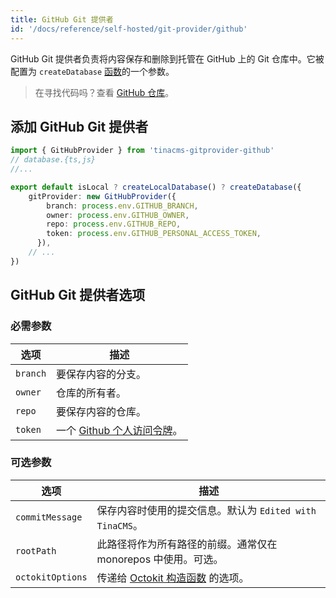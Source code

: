 ```yaml
---
title: GitHub Git 提供者
id: '/docs/reference/self-hosted/git-provider/github'
---
```


GitHub Git 提供者负责将内容保存和删除到托管在 GitHub 上的 Git 仓库中。它被配置为 `createDatabase` [函数](/docs/reference/self-hosted/database-adapter/overview/#createdatabase-function)的一个参数。

> 在寻找代码吗？查看 [GitHub 仓库](https://github.com/tinacms/tinacms/tree/main/packages/tinacms-gitprovider-github)。

## 添加 GitHub Git 提供者

```ts
import { GitHubProvider } from 'tinacms-gitprovider-github'
// database.{ts,js}
//...

export default isLocal ? createLocalDatabase() ? createDatabase({
    gitProvider: new GitHubProvider({
        branch: process.env.GITHUB_BRANCH,
        owner: process.env.GITHUB_OWNER,
        repo: process.env.GITHUB_REPO,
        token: process.env.GITHUB_PERSONAL_ACCESS_TOKEN,
      }),
    // ...
})
```

## GitHub Git 提供者选项

### 必需参数

| 选项     | 描述                                                                                       |
| -------- | ----------------------------------------------------------------------------------------- |
| `branch` | 要保存内容的分支。                                                                        |
| `owner`  | 仓库的所有者。                                                                            |
| `repo`   | 要保存内容的仓库。                                                                        |
| `token`  | 一个 [Github 个人访问令牌](https://github.com/settings/personal-access-tokens/new)。      |

### 可选参数

| 选项             | 描述                                                                                                                |
| ---------------- | ------------------------------------------------------------------------------------------------------------------ |
| `commitMessage`  | 保存内容时使用的提交信息。默认为 `Edited with TinaCMS`。                                                           |
| `rootPath`       | 此路径将作为所有路径的前缀。通常仅在 monorepos 中使用。可选。                                                      |
| `octokitOptions` | 传递给 [Octokit 构造函数](https://github.com/octokit/octokit.js/blob/main/README.md#constructor-options) 的选项。 |